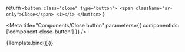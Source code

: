 
  return `
    <button class="close" type="button">
      <span className="sr-only">Close</span>
      <i></i>
    </button>
  `
}

<Meta
  title="Components/Close button"
  parameters={{
    componentIds: ['component-close-button']
  }} />

<Story name="Close button">
  {Template.bind({})}
</Story>
